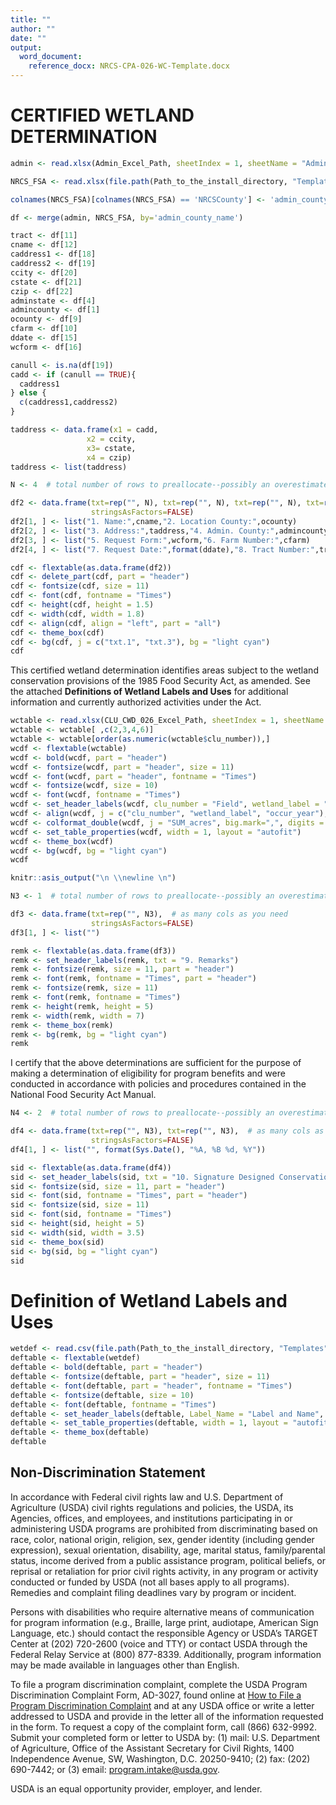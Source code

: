 ---
title: ""
author: ""
date: ""
output: 
  word_document:
    reference_docx: NRCS-CPA-026-WC-Template.docx
---

# CERTIFIED WETLAND DETERMINATION

```{r cdf, echo=FALSE}

admin <- read.xlsx(Admin_Excel_Path, sheetIndex = 1, sheetName = "Admin_Table")

NRCS_FSA <- read.xlsx(file.path(Path_to_the_install_directory, "Templates","NRCS_Address.xlsx"), sheetIndex = 1, sheetName = "NRCS_Address")

colnames(NRCS_FSA)[colnames(NRCS_FSA) == 'NRCSCounty'] <- 'admin_county_name'

df <- merge(admin, NRCS_FSA, by='admin_county_name')

tract <- df[11]
cname <- df[12]
caddress1 <- df[18]
caddress2 <- df[19]
ccity <- df[20]
cstate <- df[21]
czip <- df[22]
adminstate <- df[4]
admincounty <- df[1]
ocounty <- df[9]
cfarm <- df[10]
ddate <- df[15]
wcform <- df[16]

canull <- is.na(df[19])
cadd <- if (canull == TRUE){
  caddress1
} else {
  c(caddress1,caddress2)
}

taddress <- data.frame(x1 = cadd,
                 x2 = ccity,
                 x3= cstate,
                 x4 = czip)
taddress <- list(taddress)

N <- 4  # total number of rows to preallocate--possibly an overestimate

df2 <- data.frame(txt=rep("", N), txt=rep("", N), txt=rep("", N), txt=rep("", N),  # as many cols as you need
                  stringsAsFactors=FALSE)
df2[1, ] <- list("1. Name:",cname,"2. Location County:",ocounty)
df2[2, ] <- list("3. Address:",taddress,"4. Admin. County:",admincounty)
df2[3, ] <- list("5. Request Form:",wcform,"6. Farm Number:",cfarm)
df2[4, ] <- list("7. Request Date:",format(ddate),"8. Tract Number:",tract)

cdf <- flextable(as.data.frame(df2))
cdf <- delete_part(cdf, part = "header")
cdf <- fontsize(cdf, size = 11)
cdf <- font(cdf, fontname = "Times")
cdf <- height(cdf, height = 1.5)
cdf <- width(cdf, width = 1.8)
cdf <- align(cdf, align = "left", part = "all")
cdf <- theme_box(cdf)
cdf <- bg(cdf, j = c("txt.1", "txt.3"), bg = "light cyan")
cdf

```

This certified wetland determination identifies areas subject to the wetland conservation provisions of the 1985 Food Security Act, as amended. See the attached **Definitions of Wetland Labels and Uses** for additional information and currently authorized activities under the Act.  

```{r wcdet026, echo=FALSE}
wctable <- read.xlsx(CLU_CWD_026_Excel_Path, sheetIndex = 1, sheetName = "CLU_CWD_026")
wctable <- wctable[ ,c(2,3,4,6)]
wctable <- wctable[order(as.numeric(wctable$clu_number)),]
wcdf <- flextable(wctable)
wcdf <- bold(wcdf, part = "header")
wcdf <- fontsize(wcdf, part = "header", size = 11)
wcdf <- font(wcdf, part = "header", fontname = "Times")
wcdf <- fontsize(wcdf, size = 10)
wcdf <- font(wcdf, fontname = "Times")
wcdf <- set_header_labels(wcdf, clu_number = "Field", wetland_label = "Label", occur_year = "Occurrence year\n(CW+YEAR)", SUM_acres = "Acreage")
wcdf <- align(wcdf, j = c("clu_number", "wetland_label", "occur_year"), align = "center", part = "all")
wcdf <- colformat_double(wcdf, j = "SUM_acres", big.mark=",", digits = 2, na_str = "N/A")
wcdf <- set_table_properties(wcdf, width = 1, layout = "autofit")
wcdf <- theme_box(wcdf)
wcdf <- bg(wcdf, bg = "light cyan")
wcdf

knitr::asis_output("\n \\newline \n")

N3 <- 1  # total number of rows to preallocate--possibly an overestimate

df3 <- data.frame(txt=rep("", N3),  # as many cols as you need
                  stringsAsFactors=FALSE)
df3[1, ] <- list("")

remk <- flextable(as.data.frame(df3))
remk <- set_header_labels(remk, txt = "9. Remarks")
remk <- fontsize(remk, size = 11, part = "header")
remk <- font(remk, fontname = "Times", part = "header")
remk <- fontsize(remk, size = 11)
remk <- font(remk, fontname = "Times")
remk <- height(remk, height = 5)
remk <- width(remk, width = 7)
remk <- theme_box(remk)
remk <- bg(remk, bg = "light cyan")
remk
```
   
I certify that the above determinations are sufficient for the purpose of making a determination of eligibility for program benefits and were conducted in accordance with policies and procedures contained in the National Food Security Act Manual.  

```{r remk, echo=FALSE}
N4 <- 2  # total number of rows to preallocate--possibly an overestimate

df4 <- data.frame(txt=rep("", N3), txt=rep("", N3),  # as many cols as you need
                  stringsAsFactors=FALSE)
df4[1, ] <- list("", format(Sys.Date(), "%A, %B %d, %Y"))

sid <- flextable(as.data.frame(df4))
sid <- set_header_labels(sid, txt = "10. Signature Designed Conservationist:", txt.1 = "Date:")
sid <- fontsize(sid, size = 11, part = "header")
sid <- font(sid, fontname = "Times", part = "header")
sid <- fontsize(sid, size = 11)
sid <- font(sid, fontname = "Times")
sid <- height(sid, height = 5)
sid <- width(sid, width = 3.5)
sid <- theme_box(sid)
sid <- bg(sid, bg = "light cyan")
sid
```
   
\newpage
# Definition of Wetland Labels and Uses  

```{r wetdef026, echo=FALSE}
wetdef <- read.csv(file.path(Path_to_the_install_directory, "Templates","WetlandDefinition.csv"), header = TRUE, sep = ",")
deftable <- flextable(wetdef)
deftable <- bold(deftable, part = "header")
deftable <- fontsize(deftable, part = "header", size = 11)
deftable <- font(deftable, part = "header", fontname = "Times")
deftable <- fontsize(deftable, size = 10)
deftable <- font(deftable, fontname = "Times")
deftable <- set_header_labels(deftable, Label_Name = "Label and Name", CriteriaDetermination = "Criteria for Determination", AuthorizedUses = "Authorized Uses", AuthorizedMaintenance = "Authorized Maintenance")
deftable <- set_table_properties(deftable, width = 1, layout = "autofit")
deftable <- theme_box(deftable)
deftable
```
\newpage
## Non-Discrimination Statement  

In accordance with Federal civil rights law and U.S. Department of Agriculture (USDA) civil rights regulations and policies, the USDA, its Agencies, offices, and employees, and institutions participating in or administering USDA programs are prohibited from discriminating based on race, color, national origin, religion, sex, gender identity (including gender expression), sexual orientation, disability, age, marital status, family/parental status, income derived from a public assistance program, political beliefs, or reprisal or retaliation for prior civil rights activity, in any program or activity conducted or funded by USDA (not all bases apply to all programs). Remedies and complaint filing deadlines vary by program or incident.

Persons with disabilities who require alternative means of communication for program information (e.g., Braille, large print, audiotape, American Sign Language, etc.) should contact the responsible Agency or USDA's TARGET Center at (202) 720-2600 (voice and TTY) or contact USDA through the Federal Relay Service at (800) 877-8339. Additionally, program information may be made available in languages other than English.

To file a program discrimination complaint, complete the USDA Program Discrimination Complaint Form, AD-3027, found online at [How to File a Program Discrimination Complaint](https://www.usda.gov/oascr/how-to-file-a-program-discrimination-complaint) and at any USDA office or write a letter addressed to USDA and provide in the letter all of the information requested in the form. To request a copy of the complaint form, call (866) 632-9992. Submit your completed form or letter to USDA by: (1) mail: U.S. Department of Agriculture, Office of the Assistant Secretary for Civil Rights, 1400 Independence Avenue, SW, Washington, D.C. 20250-9410; (2) fax: (202) 690-7442; or (3) email: [program.intake@usda.gov](program.intake@usda.gov).



USDA is an equal opportunity provider, employer, and lender.


